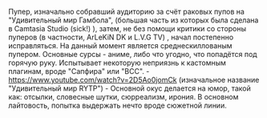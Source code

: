 {{Инфобокс для пуперов
|title2=Jespin
|другие_ники=
|image3=[[Файл:A-AiVRTPbBk.jpg|left]]
|сферы_творчества= RYTP, "комексы про сас" (контент)
|год_начала=27 июл. 2014 г.
|image4=[[Файл:0qzSAQbtu30.jpg|left]]
|имя_фамилия=Илья Камалов
|дата_рождения=Пример
|место_проживания=Ульяновск
|ссылки=
*[https://www.youtube.com/c/Jespin канал]
*[https://www.youtube.com/channel/UCDEmzpcl8JtqicpM-Rrf8VA Альт]
*[https://vk.com/ilya_senpai Страница ВК]
}}

Пупер, изначально собравший аудиторию за счёт раковых пупов на "Удивительный мир Гамбола", (большая часть из которых была сделана в Camtasia Studio (sick!) ), затем, не без помощи критики со стороны пуперов (в частности, ArLeKiN DK и L.V.G TV) , начал постепенно исправляться. На данный момент является среднескиллованым пупером. Основные сурсы - аниме, либо что угодно, что попадётся под горячую руку. Испытывает некоторую неприязнь к кастомным плагинам, вроде "Сапфира" или "BCC". 
- https://www.youtube.com/watch?v=2D5Ao0jomCk (изначальное название "Удивительный мир RYTP")
- Основной окус делается на юмор, такой как: отсылки, словесные шутки, сюрреализм, ирония. В основном лайтовость, попытка выдержать нечто вроде сюжетной линии.